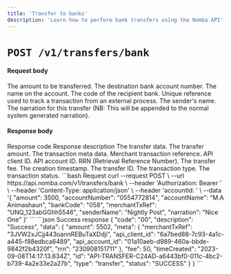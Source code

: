 ```yaml
---
title: 'Transfer to banks'
description: 'Learn how to perform bank transfers using the Nomba API'
---
```


<CardGroup cols={2}>
  <Card
    title="Perform bank transfers from the parent account"
    icon="shuffle"
    href="/nomba-api-reference/transfers/perform-bank-account-transfer-from-the-parent-account"
  >
  </Card>
</CardGroup>

# `POST /v1/transfers/bank`

#### Request body

<ParamField body="amount" type="number" required>
  The amount to be transferred.
</ParamField>

<ParamField body="accountNumber" type="string" required>
  The destination bank account number.
</ParamField>

<ParamField body="accountName" type="string" required>
  The name on the account.
</ParamField>

<ParamField body="bankCode" type="string" required>
  The code of the recipient bank.
</ParamField>

<ParamField body="merchantTxRef" type="string" required>
  Unique reference used to track a transaction from an external process.
</ParamField>

<ParamField body="senderName" type="string" required>
  The sender's name.
</ParamField>

<ParamField body="narration" type="string">
  The narration for this transfer (NB: This will be appended to the normal system generated narration).
</ParamField>

#### Response body

<ResponseField name="code" type="string" required>
  Response code
</ResponseField>

<ResponseField name="description" type="string" required>
  Response description
</ResponseField>

<ResponseField name="data" type="object">
  The transfer data.
  <Expandable title="object"  defaultOpen="true">
    <ResponseField name="amount" type="number" required>
      The transfer amount.
    </ResponseField>
    <ResponseField name="meta" type="string" required>
      The transaction meta data.
      <Expandable title="object"  defaultOpen="true">
        <ResponseField name="merchantTxRef" type="string">
            Merchant transaction reference.
        </ResponseField>
        <ResponseField name="api_client_id" type="string">
            API client ID.
        </ResponseField>
        <ResponseField name="api_account_id" type="string">
            API account ID.
        </ResponseField>
        <ResponseField name="rrn" type="string">
            RRN (Retrieval Reference Number).
        </ResponseField>
      </Expandable>
    </ResponseField>
    <ResponseField name="fee" type="number" required>
      The transfer fee.
    </ResponseField>
    <ResponseField name="timeCreated" type="string" required>
      The creation timestamp.
    </ResponseField>
    <ResponseField name="id" type="string" required>
      The transfer ID.
    </ResponseField>
    <ResponseField name="type" type="string" required>
      The transaction type.
    </ResponseField>
    <ResponseField name="status" type="string" required>
      The transaction status.
    </ResponseField>
    
  </Expandable>
</ResponseField>

<RequestExample>
```bash Request
curl --request POST \
  --url https://api.nomba.com/v1/transfers/bank \
  --header 'Authorization: Bearer <token>' \
  --header 'Content-Type: application/json' \
  --header 'accountId: <accountid>' \
  --data '{
  "amount": 3500,
  "accountNumber": "0554772814",
  "accountName": "M.A Animashaun",
  "bankCode": "058",
  "merchantTxRef": "UNQ_123abGGhh5546",
  "senderName": "Nightly Post",
  "narration": "Nice One"
}'
```
</RequestExample>

<ResponseExample>
```json Success response
{
  "code": "00",
  "description": "Success",
  "data": {
    "amount": 5502,
    "meta": {
      "merchantTxRef": "3JVW2xJCjj443oannREBuTaXDdji",
      "api_client_id": "6a7bed88-7c93-4a1c-a445-f88edbca6489",
      "api_account_id": "01a10aeb-d989-460a-bbde-9842f2b4320f",
      "rrn": "230908151711"
    },
    "fee": 50,
    "timeCreated": "2023-09-08T14:17:13.634Z",
    "id": "API-TRANSFER-C24AD-a6443bf0-011c-4bc2-b739-4a2e33e2a27b",
    "type": "transfer",
    "status": "SUCCESS"
  }
}
```
</ResponseExample>
